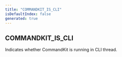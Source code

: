 ```yaml
---
title: "COMMANDKIT_IS_CLI"
isDefaultIndex: false
generated: true
---
```



<!-- This file was generated from the CommandKit source. Do not modify. Instead, re-run the "docgen" script -->


## COMMANDKIT_IS_CLI

<GenerationInfo sourceFile="packages/commandkit/src/utils/constants.ts" sourceLine="14" packageName="commandkit" />

Indicates whether CommandKit is running in CLI thread.

